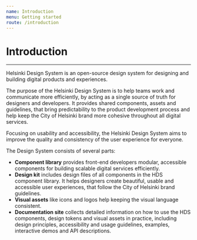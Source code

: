 ```yaml
---
name: Introduction
menu: Getting started
route: /introduction
---
```


# Introduction

---

<LargeParagraph>Helsinki Design System is an open-source design system for designing and building digital products and experiences.</LargeParagraph>

The purpose of the Helsinki Design System is to help teams work and communicate more efficiently, by acting as a single source of truth for designers and developers. It provides shared components, assets and guidelines, that bring predictability to the product development process and help keep the City of Helsinki brand more cohesive throughout all digital services. 

Focusing on usability and accessibility, the Helsinki Design System aims to improve the quality and consistency of the user experience for everyone.

The Design System consists of several parts:
- **Component library** provides front-end developers modular, accessible components for building scalable digital services efficiently.
- **Design kit** includes design files of all components in the HDS component library. It helps designers create beautiful, usable and accessible user experiences, that follow the City of Helsinki brand guidelines.
- **Visual assets** like icons and logos help keeping the visual language consistent.
- **Documentation site** collects detailed information on how to use the HDS components, design tokens and visual assets in practice, including design principles, accessibility and usage guidelines, examples, interactive demos and API descriptions.